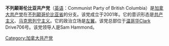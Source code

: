 '''不列颠哥伦比亚共产党'''（[[英语|英语]]：Communist Party of British Columbia）是[[加拿大共产党|加拿大共产党]]在[[不列颠哥伦比亚省|不列颠哥伦比亚省]]的分支。该党成立于2001年。它的意识形态是[[共产主义|共产主义]]、[[马克思列宁主义|马克思列宁主义]]。它的政治立场是[[左翼|左翼]]。该党总部位于[[温哥华|温哥华]]Clark Drive706号。该党领导人是Sam Hammond。

[[Category:加拿大共产党|Category:加拿大共产党]]